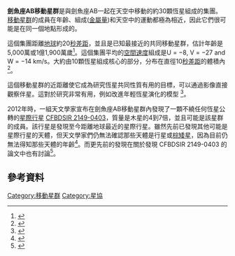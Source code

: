 '''劍魚座AB移動星群'''是與劍魚座AB一起在天空中移動的約30顆恆星組成的集團。[[移動星群|移動星群]]的成員在年齡、組成([[金屬量|金屬量]])和天空中的運動都極為相近，因此它們很可能是在同一個地點形成的。

這個集團距離[[地球|地球]]約20[[秒差距|秒差距]]，並且是已知最接近的共同移動星群，估計年齡是5,000萬或1億1,900萬歲<ref name=mnras377>{{cite journal
 | last=Ortega
 | first=V. G.
 | coauthors=Jilinski, E.; de la Reza, R.; Bazzanella, B.
 | title=On the common origin of the AB Doradus moving group and the Pleiades cluster
 | journal=Monthly Notices of the Royal Astronomical Society
 | year=2007
 | volume=377
 | issue=1
 | pages=441–445
 | url=http://www.ingentaconnect.com/content/bsc/mnr/2007/00000377/00000001/art00040
 | doi=10.1111/j.1365-2966.2007.11614.x
 | accessdate=2008-03-04
 | archive-date=2011-06-06
 | archive-url=https://web.archive.org/web/20110606124839/http://www.ingentaconnect.com/content/bsc/mnr/2007/00000377/00000001/art00040
 | dead-url=no
 }}</ref>。這個集團平均的[[空間速度|空間速度]]組成是U = −8, V = −27 and W = −14 km/s。大約由10顆恆星組成核心的部分，分布在直徑10[[秒差距|秒差距]]的體積內
<ref name=apj613>{{cite journal
 | last=Zuckerman | first=B. | coauthors=Song, Inseok
 | title=The AB Doradus Moving Group
 | journal=The Astrophysical Journal
 | year=2004 | volume=613 | pages=L65–L68
 | url=http://www.journals.uchicago.edu/doi/abs/10.1086/425036
 | doi=10.1086/425036 | accessdate=2008-03-04 }}</ref>。

這個移動星群的近距離使它成為研究恆星共同性質有用的目標，可以通過影像直接觀察伴星。這對於研究非常有用，例如改進年輕恆星演化的模型
<ref>{{cite journal
 | last=Hormuth
 | first=F.
 | coauthors=Brandner, W.; Hippler, S.; Janson, M.; Henning, T.
 | title=Direct imaging of the young spectroscopic binary HD 160934
 | journal=Astronomy and astrophysics
 | year=2007
 | volume=463
 | issue=2
 | pages=707–711
 | url=http://arxiv.org/abs/astro-ph/0612158
 | accessdate=2008-03-04
 | doi=10.1051/0004-6361:20066765
 | archive-date=2016-12-20
 | archive-url=https://web.archive.org/web/20161220194505/https://arxiv.org/abs/astro-ph/0612158
 | dead-url=no
 }}</ref>。

2012年時，一組天文學家宣布在劍魚座AB移動星群內發現了一顆不繞任何恆星公轉的[[星際行星|星際行星]] [[CFBDSIR_2149-0403|CFBDSIR 2149-0403]]，質量是木星的4到7倍，並且可能是該星群的成員。該行星是發現至今距離地球最近的星際行星。雖然先前已發現其他可能是星際行星的天體，但天文學家們仍無法確認那些天體是行星或[[棕矮星|棕矮星]]，因為目前仍無法得知那些天體的年齡<ref>{{cite web|title=Lost in Space: Rogue Planet Spotted?|url=http://www.eso.org/public/news/eso1245/|publisher=ESO|accessdate=14 November 2012|date=14 November 2012|archive-date=2013-01-27|archive-url=https://www.webcitation.org/6DyiDVDWk?url=http://www.eso.org/public/news/eso1245/|dead-url=no}}</ref>。而更先前的發現在關於發現 CFBDSIR 2149-0403 的論文中也有討論<ref>{{Cite web |url=http://arxiv.org/abs/1210.0305 |title=存档副本 |accessdate=2012-11-15 |archive-date=2016-01-18 |archive-url=https://web.archive.org/web/20160118030314/http://arxiv.org/abs/1210.0305 |dead-url=no }}</ref>。

== 參考資料 ==
<references/>

[[Category:移動星群|Category:移動星群]]
[[Category:星協|Category:星協]]